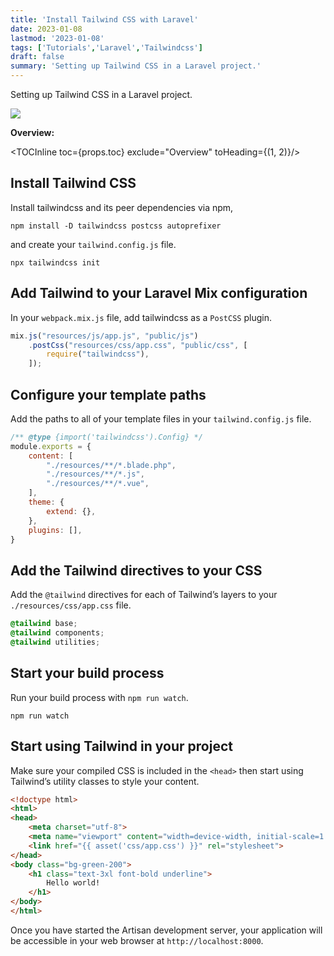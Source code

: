 ```yaml
---
title: 'Install Tailwind CSS with Laravel'
date: 2023-01-08
lastmod: '2023-01-08'
tags: ['Tutorials','Laravel','Tailwindcss']
draft: false
summary: 'Setting up Tailwind CSS in a Laravel project.'
---
```


Setting up Tailwind CSS in a Laravel project.

![](/static/images/tutorials/Install-Tailwind-CSS-with-Laravel.png)

<b>Overview:</b>

<TOCInline toc={props.toc} exclude="Overview" toHeading={(1, 2)}/>

## Install Tailwind CSS

Install tailwindcss and its peer dependencies via npm,

```
npm install -D tailwindcss postcss autoprefixer
```
 and create your `tailwind.config.js` file.
```
npx tailwindcss init
```

## Add Tailwind to your Laravel Mix configuration

In your `webpack.mix.js` file, add tailwindcss as a `PostCSS` plugin.

```js
mix.js("resources/js/app.js", "public/js")
    .postCss("resources/css/app.css", "public/css", [
        require("tailwindcss"),
    ]);
```

## Configure your template paths
Add the paths to all of your template files in your `tailwind.config.js` file.

```js
/** @type {import('tailwindcss').Config} */
module.exports = {
    content: [
        "./resources/**/*.blade.php",
        "./resources/**/*.js",
        "./resources/**/*.vue",
    ],
    theme: {
        extend: {},
    },
    plugins: [],
}
```

## Add the Tailwind directives to your CSS
Add the `@tailwind` directives for each of Tailwind’s layers to your `./resources/css/app.css` file.

```css
@tailwind base;
@tailwind components;
@tailwind utilities;
```

## Start your build process
Run your build process with `npm run watch`.
```
npm run watch
```

## Start using Tailwind in your project
Make sure your compiled CSS is included in the `<head>` then start using Tailwind’s utility classes to style your content.

```html
<!doctype html>
<html>
<head>
    <meta charset="utf-8">
    <meta name="viewport" content="width=device-width, initial-scale=1.0">
    <link href="{{ asset('css/app.css') }}" rel="stylesheet">
</head>
<body class="bg-green-200">
    <h1 class="text-3xl font-bold underline">
        Hello world!
    </h1>
</body>
</html>
```

Once you have started the Artisan development server, your application will be accessible in your web browser at `http://localhost:8000`.